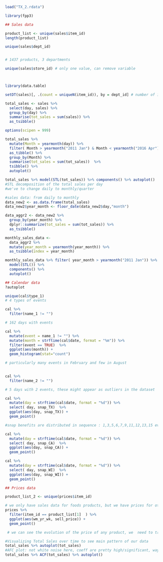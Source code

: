 
```r
load("TX_2.rdata")
```


```r
library(fpp3)

## Sales data

product_list <- unique(sales$item_id) 
length(product_list)

unique(sales$dept_id)


# 1437 products, 3 departments

unique(sales$store_id) # only one value, can remove variable



library(data.table) 

setDT(sales)[, .(count = uniqueN(item_id)), by = dept_id] # number of items per department

total_sales <- sales %>%
  select(day, sales) %>%
  group_by(day) %>%
  summarise(tot_sales = sum(sales)) %>%
  as_tsibble()

options(scipen = 999)

total_sales %>%
  mutate(Month = yearmonth(day)) %>%
  filter( Month > yearmonth("2011 Jan") & Month < yearmonth("2016 Apr") ) %>%
  as_tibble() %>%
  group_by(Month) %>%
  summarise(tot_sales = sum(tot_sales))  %>%
  tsibble() %>%
  autoplot()
```

```r
total_sales %>% model(STL(tot_sales)) %>% components() %>% autoplot()
#STL decomposition of the total sales per day
#we've to change daily to monthly/quarter
```

```r
#sales data: from daily to monthly
data_new2 <- as.data.frame(total_sales)
data_new2$year_month <- floor_date(data_new2$day,"month")

data_aggr2 <- data_new2 %>%
  group_by(year_month) %>% 
  dplyr::summarize(tot_sales = sum(tot_sales)) %>% 
  as_tsibble()

monthly_sales_data <-
  data_aggr2 %>%
  mutate(year_month = yearmonth(year_month)) %>%
  as_tsibble(index = year_month)

monthly_sales_data %>% filter( year_month > yearmonth("2011 Jan")) %>% 
  model(STL()) %>%
  components() %>%
  autoplot()
```

```r
## Calendar data
?autoplot

unique(cal$type_1) 
# 4 types of events

cal %>%
  filter(name_1 != "") 

# 162 days with events

cal %>%
  mutate(event = name_1 != "") %>%
  mutate(month = strftime(cal$date, format = "%m")) %>%
  filter(event == TRUE)  %>%
  ggplot(aes(month)) +
  geom_histogram(stat="count")

# particularly many events in February and few in August
  

cal %>%
  filter(name_2 != "") 

# 5 days with 2 events, these might appear as outliers in the dataset

cal %>%
  mutate(day = strftime(cal$date, format = "%d")) %>%
  select( day, snap_TX)  %>%
  ggplot(aes(day, snap_TX)) +
  geom_point() 

#snap benefits are distributed in sequence : 1,3,5,6,7,9,11,12,13,15 every month throughout the data set

cal %>%
  mutate(day = strftime(cal$date, format = "%d")) %>%
  select( day, snap_CA)  %>%
  ggplot(aes(day, snap_CA)) +
  geom_point()

cal %>%
  mutate(day = strftime(cal$date, format = "%d")) %>%
  select( day, snap_WI)  %>%
  ggplot(aes(day, snap_WI)) +
  geom_point() 
```

```r
## Prices data

product_list_2 <- unique(prices$item_id)

# we only have sales data for foods products, but we have prices for other products 
prices %>%
  filter(item_id == product_list[1]  ) %>%
  ggplot(aes(wm_yr_wk, sell_price)) +
  geom_point()

 # we can see the evolution of the price of any product, we  need to transform the wm_yr_wk variable to get a continuous time variable

```

```r
#Visualizing Total Sales over time to see main pattern of our data
total_sales %>% autoplot(tot_sales)
#AFC plot: not white noise here, coeff are pretty high/significant, way above confidence interval most of the time: seems to have a strong pattern/seasonality
total_sales %>% ACF(tot_sales) %>% autoplot()
```